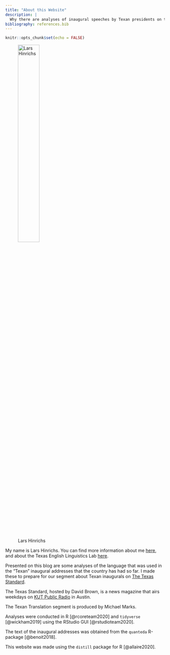 ```yaml
---
title: "About this Website"
description: |
  Why there are analyses of inaugural speeches by Texan presidents on this page? And some acknowledgements.
bibliography: references.bib
---
```


```r
knitr::opts_chunk$set(echo = FALSE)
```

![Lars Hinrichs](https://mediad.publicbroadcasting.net/p/wamc/files/styles/large/public/201312/lars_hinrichs.jpg){width="40%"}

My name is Lars Hinrichs. You can find more information about me [here](https://larshinrichs.site), and about the Texas English Linguistics Lab [here](www.texasenglish.org).

Presented on this blog are some analyses of the language that was used in the "Texan" inaugural addresses that the country has had so far. I made these to prepare for our segment about Texan inaugurals on [The Texas Standard](https://www.texasstandard.org/stories/categories/texan-translation/).

<aside>

The Texas Standard, hosted by David Brown, is a news magazine that airs weekdays on [KUT Public Radio](www.kut.org) in Austin.

</aside>

The Texan Translation segment is produced by Michael Marks.

Analyses were conducted in R [@rcoreteam2020] and `tidyverse` [@wickham2019] using the RStudio GUI [@rstudioteam2020].

The text of the inaugural addresses was obtained from the `quanteda` R-package [@benoit2018].

This website was made using the `distill` package for R [@allaire2020].
